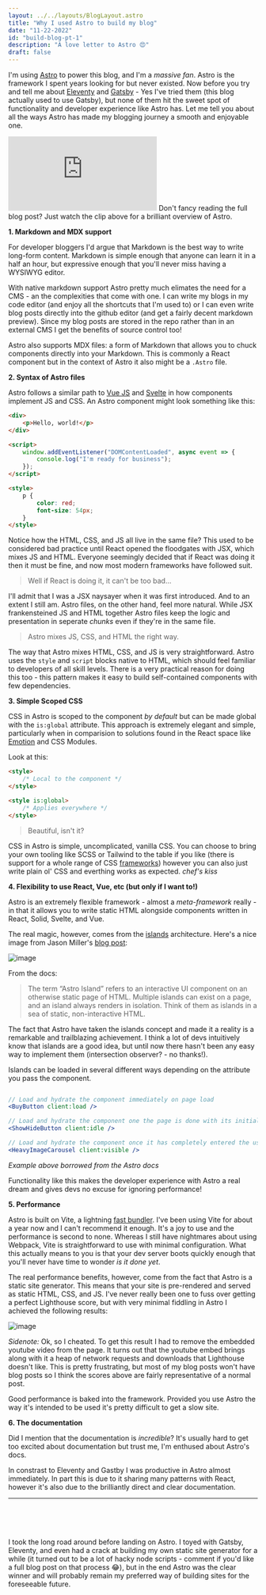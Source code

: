 ```yaml
---
layout: ../../layouts/BlogLayout.astro
title: "Why I used Astro to build my blog"
date: "11-22-2022"
id: "build-blog-pt-1"
description: "A love letter to Astro 😍"
draft: false
---
```



I'm using [Astro](https://astro.build/) to power this blog, and I'm a _massive fan_. Astro is the framework I spent years looking for but never existed. Now before you try and tell me about [Eleventy](https://www.11ty.dev/) and [Gatsby](https://www.gatsbyjs.com/) - Yes I've tried them (this blog actually used to use Gatsby), but none of them hit the sweet spot of functionality and developer experience like Astro has. Let me tell you about all the ways Astro has made my blogging journey a smooth and enjoyable one.

<iframe
	class="video"
	src="https://www.youtube.com/embed/dsTXcSeAZq8"
	title="YouTube video player"
	frameborder="0"
	allow="accelerometer; autoplay; clipboard-write; encrypted-media; gyroscope; picture-in-picture; web-share"
	allowfullscreen
></iframe>
Don't fancy reading the full blog post? Just watch the clip above for a
brilliant overview of Astro.

**1. Markdown and MDX support**

For developer bloggers I'd argue that Markdown is the best way to write long-form content. Markdown is simple enough that anyone can learn it in a half an hour, but expressive enough that you'll never miss having a WYSIWYG editor.

With native markdown support Astro pretty much elimates the need for a CMS - an the complexities that come with one. I can write my blogs in my code editor (and enjoy all the shortcuts that I'm used to) or I can even write blog posts directly into the github editor (and get a fairly decent markdown preview). Since my blog posts are stored in the repo rather than in an external CMS I get the benefits of source control too!

Astro also supports MDX files: a form of Markdown that allows you to chuck components directly into your Markdown. This is commonly a React component but in the context of Astro it also might be a `.Astro` file.

**2. Syntax of Astro files**

Astro follows a similar path to [Vue JS](https://vuejs.org/) and [Svelte](https://svelte.dev/) in how components implement JS and CSS. An Astro component might look something like this:

```html
<div>
	<p>Hello, world!</p>
</div>

<script>
	window.addEventListener("DOMContentLoaded", async event => {
		console.log("I'm ready for business");
	});
</script>

<style>
	p {
		color: red;
		font-size: 54px;
	}
</style>
```

Notice how the HTML, CSS, and JS all live in the same file? This used to be considered bad practice until React opened the floodgates with JSX, which mixes JS and HTML. Everyone seemingly decided that if React was doing it then it must be fine, and now most modern frameworks have followed suit.

> Well if React is doing it, it can't be too bad...

I'll admit that I was a JSX naysayer when it was first introduced. And to an extent I still am. Astro files, on the other hand, feel more natural. While JSX frankensteined JS and HTML together Astro files keep the logic and presentation in seperate _chunks_ even if they're in the same file.

> Astro mixes JS, CSS, and HTML the right way.

The way that Astro mixes HTML, CSS, and JS is very straightforward. Astro uses the `style` and `script` blocks native to HTML, which should feel familiar to developers of all skill levels. There is a very practical reason for doing this too - this pattern makes it easy to build self-contained components with few dependencies.

**3. Simple Scoped CSS**

CSS in Astro is scoped to the component _by default_ but can be made global with the `is:global` attribute. This approach is extremely elegant and simple, particularly when in comparision to solutions found in the React space like [Emotion](https://emotion.sh/docs/introduction) and CSS Modules.

Look at this:

```html
<style>
	/* Local to the component */
</style>

<style is:global>
	/* Applies everywhere */
</style>
```

> Beautiful, isn't it?

CSS in Astro is simple, uncomplicated, vanilla CSS. You can choose to bring your own tooling like SCSS or Tailwind to the table if you like (there is support for a whole range of CSS [frameworks](https://docs.astro.build/en/guides/styling/#css-integrations)) however you can also just write plain ol' CSS and everthing works as expected. _chef's kiss_

**4. Flexibility to use React, Vue, etc (but only if I want to!)**

Astro is an extremely flexible framework - almost a _meta-framework_ really - in that it allows you to write static HTML alongside components written in React, Solid, Svelte, and Vue.

The real magic, however, comes from the [islands](https://docs.astro.build/en/concepts/islands/) architecture. Here's a nice image from Jason Miller's [blog post](https://jasonformat.com/islands-architecture/):

![image](https://user-images.githubusercontent.com/20733264/210506987-a12df9ad-2b7b-45c7-89d4-e1425732c2ff.png)

From the docs:

> The term “Astro Island” refers to an interactive UI component on an otherwise static page of HTML. Multiple islands can exist on a page, and an island always renders in isolation. Think of them as islands in a sea of static, non-interactive HTML.

The fact that Astro have taken the islands concept and made it a reality is a remarkable and trailblazing achievement. I think a lot of devs intuitively know that islands are a good idea, but until now there hasn't been any easy way to implement them (intersection observer? - no thanks!).

Islands can be loaded in several different ways depending on the attribute you pass the component.

```jsx

// Load and hydrate the component immediately on page load
<BuyButton client:load />

// Load and hydrate the component one the page is done with its initial load
<ShowHideButton client:idle />

// Load and hydrate the component once it has completely entered the user's viewport.
<HeavyImageCarousel client:visible />
```

_Example above borrowed from the Astro docs_

Functionality like this makes the developer experience with Astro a real dream and gives devs no excuse for ignoring performance!

**5. Performance**

Astro is built on Vite, a lightning [fast bundler](https://vitejs.dev/). I've been using Vite for about a year now and I can't recommend it enough. It's a joy to use and the performance is second to none. Whereas I still have nightmares about using Webpack, Vite is straightforward to use with minimal configuration. What this actually means to you is that your dev server boots quickly enough that you'll never have time to wonder _is it done yet_.

The real performance benefits, however, come from the fact that Astro is a static site generator. This means that your site is pre-rendered and served as static HTML, CSS, and JS. I've never really been one to fuss over getting a perfect Lighthouse score, but with very minimal fiddling in Astro I achieved the following results:

![image](https://user-images.githubusercontent.com/20733264/210722213-eeadccc3-6fe3-400d-a0ce-e1d0c4adf30b.png)

_Sidenote:_ Ok, so I cheated. To get this result I had to remove the embedded youtube video from the page. It turns out that the youtube embed brings along with it a heap of network requests and downloads that Lighthouse doesn't like. This is pretty frustrating, but most of my blog posts won't have blog posts so I think the scores above are fairly representative of a normal post.

Good performance is baked into the framework. Provided you use Astro the way it's intended to be used it's pretty difficult to get a slow site.

**6. The documentation**

Did I mention that the documentation is _incredible_? It's usually hard to get too excited about documentation but trust me, I'm enthused about Astro's docs.

In constrast to Eleventy and Gastby I was productive in Astro almost immediately. In part this is due to it sharing many patterns with React, however it's also due to the brilliantly direct and clear documentation.

---

<br />
<br />
<br />

I took the long road around before landing on Astro. I toyed with Gatsby, Eleventy, and even had a crack at building my own static site generator for a while (it turned out to be a lot of hacky node scripts - comment if you'd like a full blog post on that process 😂), but in the end Astro was the clear winner and will probably remain my preferred way of building sites for the foreseeable future.
